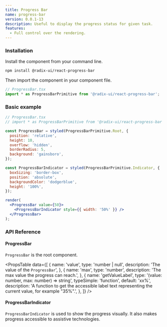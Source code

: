 ```yaml
---
title: Progress Bar
name: progress-bar
version: 0.0.1-13
description: Useful to display the progress status for given task.
features:
  - Full control over the rendering.
---
```


### Installation

Install the component from your command line.

```bash
npm install @radix-ui/react-progress-bar
```

Then import the component in your component file.

```jsx
// ProgressBar.tsx
import * as ProgressBarPrimitive from '@radix-ui/react-progress-bar';
```

### Basic example

```jsx live manual
// ProgressBar.tsx
// import * as ProgressBarPrimitive from '@radix-ui/react-progress-bar';

const ProgressBar = styled(ProgressBarPrimitive.Root, {
  position: 'relative',
  height: 10,
  overflow: 'hidden',
  borderRadius: 5,
  background: 'gainsboro',
});

const ProgressBarIndicator = styled(ProgressBarPrimitive.Indicator, {
  boxSizing: 'border-box',
  position: 'absolute',
  backgroundColor: 'dodgerblue',
  height: '100%',
});

render(
  <ProgressBar value={50}>
    <ProgressBarIndicator style={{ width: '50%' }} />
  </ProgressBar>
);
```

### API Reference

#### ProgressBar

`ProgressBar` is the root component.

<PropsTable
  data={[
    {
      name: 'value',
      type: 'number | null',
      description: 'The value of the `ProgressBar`',
    },
    {
      name: 'max',
      type: 'number',
      description: 'The max value the progress can reach.',
    },
    {
      name: 'getValueLabel',
      type: '(value: number, max: number) => string',
      typeSimple: 'function',
      default: 'xx%',
      description:
        'A function to get the accessible label text representing the current value, for example "35%".',
    },
  ]}
/>

#### ProgressBarIndicator

`ProgressBarIndicator` is used to show the progress visually. It also makes progress accessible to assistive technologies.
